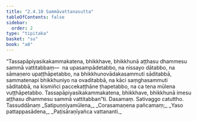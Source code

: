 ```yaml
---
title: "2.4.10 Sammāvattanasutta"
tableOfContents: false
sidebar:
  order: 2
type: "tipitaka"
basket: "su"
book: "a8"
---
```



<DynamicBreadcrumb />

<Division number="90" book="a8">

<Paragraph number="849" book="a8">
“Tassapāpiyasikakammakatena, bhikkhave, bhikkhunā aṭṭhasu dhammesu sammā vattitabbaṃ—  na upasampādetabbo, na nissayo dātabbo, na sāmaṇero upaṭṭhāpetabbo, na bhikkhunovādakasammuti sāditabbā, sammatenapi bhikkhuniyo na ovaditabbā, na kāci saṃghasammuti sāditabbā, na kismiñci paccekaṭṭhāne ṭhapetabbo, na ca tena mūlena vuṭṭhāpetabbo. Tassapāpiyasikakammakatena, bhikkhave, bhikkhunā imesu aṭṭhasu dhammesu sammā vattitabban”ti.

</Paragraph>
</Division>

<Paragraph number="850" type="center" book="a8">
Dasamaṃ.



</Paragraph>

<Paragraph number="851" type="center" book="a8">
Sativaggo catuttho.



</Paragraph>

<Paragraph number="852" type="center" book="a8">
Tassuddānaṃ


</Paragraph>

<Paragraph number="853" type="verses" book="a8">
_Satipuṇṇiyamūlena,_  
_Corasamaṇena pañcamaṃ;_  
_Yaso pattappasādena,_  
_Paṭisāraṇīyañca vattananti._
</Paragraph>